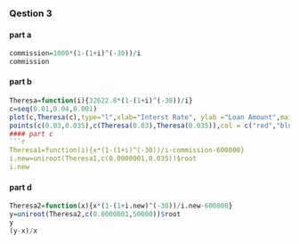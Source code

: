 ### Qestion 3
#### part a
```r
commission=1000*(1-(1+i)^(-30))/i
commission
```

#### part b
```r
Theresa=function(i){32622.8*(1-(1+i)^(-30))/i}
c=seq(0.01,0.04,0.001)
plot(c,Theresa(c),type="l",xlab="Interst Rate", ylab ="Loan Amount",main = "Plot of Loan against Interst Rate",)
points(c(0.03,0.035),c(Theresa(0.03),Theresa(0.035)),col = c("red","blue"),pch = 19)
#### part c
```r
Theresa1=function(i){x*(1-(1+i)^(-30))/i-commission-600000}
i.new=uniroot(Theresa1,c(0.0000001,0.035))$root 
i.new
```

#### part d
```r
Theresa2=function(x){x*(1-(1+i.new)^(-30))/i.new-600000}
y=uniroot(Theresa2,c(0.0000001,50000))$root
y
(y-x)/x
```